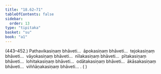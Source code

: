 ```yaml
---
title: "18.62–71"
tableOfContents: false
sidebar:
  order: 13
type: "tipitaka"
basket: "su"
book: "a1"
---
```



<DynamicBreadcrumb />

<Paragraph type="center" book="a1">
(443–452.)
</Paragraph>

<Paragraph number="451" book="a1">
Pathavikasiṇaṃ bhāveti…  āpokasiṇaṃ bhāveti…  tejokasiṇaṃ bhāveti…  vāyokasiṇaṃ bhāveti…  nīlakasiṇaṃ bhāveti…  pītakasiṇaṃ bhāveti…  lohitakasiṇaṃ bhāveti…  odātakasiṇaṃ bhāveti…  ākāsakasiṇaṃ bhāveti…  viññāṇakasiṇaṃ bhāveti… . ( )
</Paragraph>